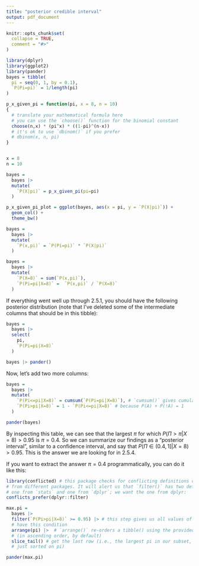 ```yaml
---
title: "posterior credible interval"
output: pdf_document
---
```


```r
knitr::opts_chunk$set(
  collapse = TRUE,
  comment = "#>"
)
```

```r

library(dplyr)
library(ggplot2)
library(pander)
bayes = tibble(
  pi = seq(0, 1, by = 0.1),
  `P(Pi=pi)` = 1/length(pi)
) 

p_x_given_pi = function(pi, x = 8, n = 10)
{
  # translate your mathematical formula here
  # you can use the `choose()` function for the binomial constant
  choose(n,x) * (pi^x) * ((1-pi)^(n-x))
  # it's ok to use `dbinom()` if you prefer
  # dbinom(x, n, pi)
}


x = 8
n = 10

bayes = 
  bayes |>
  mutate(
    `P(X|pi)` = p_x_given_pi(pi=pi)
  ) 

p_x_given_pi_plot = ggplot(bayes, aes(x = pi, y = `P(X|pi)`)) + 
  geom_col() +
  theme_bw()

bayes = 
  bayes |> 
  mutate(
    `P(x,pi)` = `P(Pi=pi)` * `P(X|pi)`
  )

bayes = 
  bayes |> 
  mutate(
    `P(X=8)` = sum(`P(x,pi)`),
    `P(Pi=pi|X=8)` =  `P(x,pi)` / `P(X=8)`
  )

```

If everything went well up through 2.5.1, you should have the following posterior distribution (note that I've deleted some of the intermediate columns that should be in this tibble):

```r

bayes = 
  bayes |> 
  select(
    pi, 
    `P(Pi=pi|X=8)`
  )

bayes |> pander()

```

Now, let's add two more columns:

```r
bayes = 
  bayes |> 
  mutate(
    `P(Pi<=pi|X=8)` = cumsum(`P(Pi=pi|X=8)`), # `cumsum()` gives cumulative sums
    `P(Pi>pi|X=8)` = 1 - `P(Pi<=pi|X=8)` # because P(A) + P(!A) = 1
  )

pander(bayes)

```

By inspecting this table, we can see that the largest $\pi$ for which $P(\Pi > \pi |X=8) > 0.95$ is $\pi = 0.4$.
So we can summarize our findings as a "posterior interval", similar to a confidence interval, and say that 
$P(\Pi \in (0.4, 1]|X=8) > 0.95$. This is the answer we are looking for in 2.5.4.

If you want to extract the answer $\pi = 0.4$ programmatically, you can do it like this:

```r
 
library(conflicted) # this package checks for conflicting definitions of functions
# from different packages. It will alert us that `filter()` has two definitions; 
# one from `stats` and one from `dplyr`; we want the one from dplyr:
conflicts_prefer(dplyr::filter)

max.pi = 
  bayes |>
  filter(`P(Pi>pi|X=8)` >= 0.95) |> # this step gives us all values of $\pi$ that 
  # have this condition
  arrange(pi) |>  # `arrange()` re-orders a tibble() using the provided columns 
  # (in ascending order, by default)
  slice_tail() # get the last row (i.e., the largest pi in our subset, since we 
  # just sorted on pi)

pander(max.pi)
```

